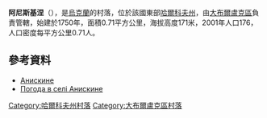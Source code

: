 {{coord|50|12|42|N|37|31|30|E|scale:100000_region:UA|display=title}}

'''阿尼斯基涅'''（{{lang-uk|Анискине}}），是[[烏克蘭|烏克蘭]]的村落，位於該國東部[[哈爾科夫州|哈爾科夫州]]，由[[大布爾盧克區|大布爾盧克區]]負責管轄，始建於1750年，面積0.71平方公里，海拔高度171米，2001年人口176，人口密度每平方公里0.71人。

==參考資料==
*[http://gska2.rada.gov.ua/pls/z7502/A005?rdat1=09.01.2009&rf7571=32652 Анискине]{{dead link|date=2018年5月 |bot=InternetArchiveBot |fix-attempted=yes }}
* [http://weather.in.ua/ua/har'kovskaja/235 Погода в селі Анискине]{{Wayback|url=http://weather.in.ua/ua/har%27kovskaja/235 |date=20160323025154 }}

{{DEFAULTSORT:Анискине}}
[[Category:哈爾科夫州村落|Category:哈爾科夫州村落]]
[[Category:大布爾盧克區村落|Category:大布爾盧克區村落]]


{{Kharkiv-geo-stub}}